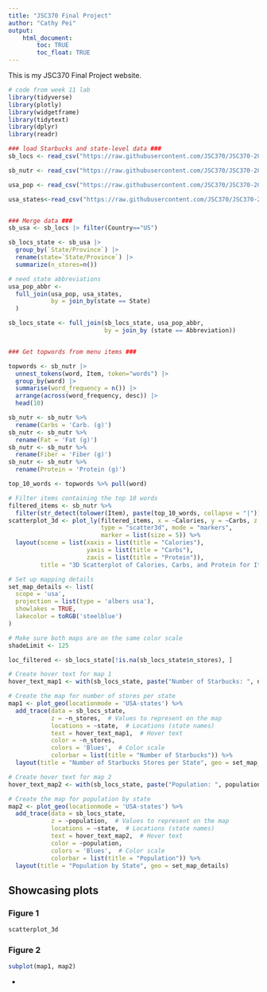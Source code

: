 ```yaml
---
title: "JSC370 Final Project"
author: "Cathy Pei"
output: 
    html_document:
        toc: TRUE
        toc_float: TRUE
---
```


This is my JSC370 Final Project website.
```r
# code from week 11 lab
library(tidyverse)
library(plotly)
library(widgetframe)
library(tidytext)
library(dplyr)
library(readr)

### load Starbucks and state-level data ###
sb_locs <- read_csv("https://raw.githubusercontent.com/JSC370/JSC370-2024/main/labs/lab11/starbucks-locations.csv")

sb_nutr <- read_csv("https://raw.githubusercontent.com/JSC370/JSC370-2024/main/labs/lab11/starbucks-menu-nutrition.csv")

usa_pop <- read_csv("https://raw.githubusercontent.com/JSC370/JSC370-2024/main/labs/lab11/us_state_pop.csv")

usa_states<-read_csv("https://raw.githubusercontent.com/JSC370/JSC370-2024/main/labs/lab11/states.csv")


### Merge data ###
sb_usa <- sb_locs |> filter(Country=="US")

sb_locs_state <- sb_usa |>
  group_by(`State/Province`) |>
  rename(state=`State/Province`) |>
  summarize(n_stores=n())

# need state abbreviations
usa_pop_abbr <- 
  full_join(usa_pop, usa_states, 
            by = join_by(state == State)
  ) 

sb_locs_state <- full_join(sb_locs_state, usa_pop_abbr,
                           by = join_by (state == Abbreviation))


### Get topwords from menu items ###

topwords <- sb_nutr |>
  unnest_tokens(word, Item, token="words") |>
  group_by(word) |>
  summarise(word_frequency = n()) |>
  arrange(across(word_frequency, desc)) |>
  head(10)

```

```r
sb_nutr <- sb_nutr %>%
  rename(Carbs = 'Carb. (g)')
sb_nutr <- sb_nutr %>%
  rename(Fat = 'Fat (g)')
sb_nutr <- sb_nutr %>%
  rename(Fiber = 'Fiber (g)')
sb_nutr <- sb_nutr %>%
  rename(Protein = 'Protein (g)')

top_10_words <- topwords %>% pull(word)

# Filter items containing the top 10 words
filtered_items <- sb_nutr %>%
  filter(str_detect(tolower(Item), paste(top_10_words, collapse = "|")))
scatterplot_3d <- plot_ly(filtered_items, x = ~Calories, y = ~Carbs, z = ~Protein,
                          type = "scatter3d", mode = "markers",
                          marker = list(size = 5)) %>%
  layout(scene = list(xaxis = list(title = "Calories"),
                      yaxis = list(title = "Carbs"),
                      zaxis = list(title = "Protein")),
         title = "3D Scatterplot of Calories, Carbs, and Protein for Items Containing Top 10 Words")


```

```r
# Set up mapping details
set_map_details <- list(
  scope = 'usa',
  projection = list(type = 'albers usa'),
  showlakes = TRUE,
  lakecolor = toRGB('steelblue')
)

# Make sure both maps are on the same color scale
shadeLimit <- 125

loc_filtered <- sb_locs_state[!is.na(sb_locs_state$n_stores), ]

# Create hover text for map 1
hover_text_map1 <- with(sb_locs_state, paste("Number of Starbucks: ", n_stores, '<br>', "State: ", state.y, '<br>'))

# Create the map for number of stores per state
map1 <- plot_geo(locationmode = 'USA-states') %>%
  add_trace(data = sb_locs_state,
            z = ~n_stores,  # Values to represent on the map
            locations = ~state,  # Locations (state names)
            text = hover_text_map1,  # Hover text
            color = ~n_stores,
            colors = 'Blues',  # Color scale
            colorbar = list(title = "Number of Starbucks")) %>%
  layout(title = "Number of Starbucks Stores per State", geo = set_map_details)

# Create hover text for map 2
hover_text_map2 <- with(sb_locs_state, paste("Population: ", population, '<br>', "State: ", state.y, '<br>'))

# Create the map for population by state
map2 <- plot_geo(locationmode = 'USA-states') %>%
  add_trace(data = sb_locs_state,
            z = ~population,  # Values to represent on the map
            locations = ~state,  # Locations (state names)
            text = hover_text_map2,  # Hover text
            color = ~population,
            colors = 'Blues',  # Color scale
            colorbar = list(title = "Population")) %>%
  layout(title = "Population by State", geo = set_map_details)

```

## Showcasing plots {.tabset}

### Figure 1

```r
scatterplot_3d
```

### Figure 2

```r
subplot(map1, map2)
```

{-}
